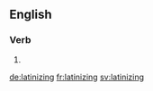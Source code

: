 ==English==

===Verb===
{{head|en|present participle}}

# {{present participle of|latinize|lang=en}}

[[de:latinizing]]
[[fr:latinizing]]
[[sv:latinizing]]